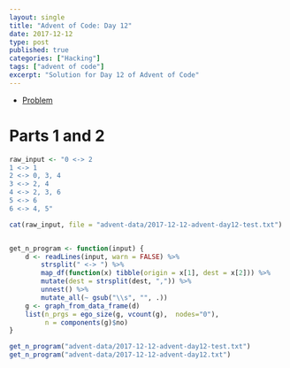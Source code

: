```yaml
---
layout: single
title: "Advent of Code: Day 12"
date: 2017-12-12
type: post
published: true
categories: ["Hacking"]
tags: ["advent of code"]
excerpt: "Solution for Day 12 of Advent of Code"
---
```


* [Problem](https://adventofcode.com/2017/day/12)



# Parts 1 and 2


```r
raw_input <- "0 <-> 2
1 <-> 1
2 <-> 0, 3, 4
3 <-> 2, 4
4 <-> 2, 3, 6
5 <-> 6
6 <-> 4, 5"

cat(raw_input, file = "advent-data/2017-12-12-advent-day12-test.txt")


get_n_program <- function(input) {
    d <- readLines(input, warn = FALSE) %>%
        strsplit(" <-> ") %>% 
        map_df(function(x) tibble(origin = x[1], dest = x[2])) %>%
        mutate(dest = strsplit(dest, ",")) %>%
        unnest() %>%
        mutate_all(~ gsub("\\s", "", .))
    g <- graph_from_data_frame(d)
    list(n_prgs = ego_size(g, vcount(g),  nodes="0"),
         n = components(g)$no)
}

get_n_program("advent-data/2017-12-12-advent-day12-test.txt")
get_n_program("advent-data/2017-12-12-advent-day12.txt")

```
